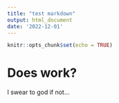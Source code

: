 ```yaml
---
title: "test markdown"
output: html_document
date: '2022-12-01'
---
```


```r
knitr::opts_chunk$set(echo = TRUE)
```

# Does work?

I swear to god if not...